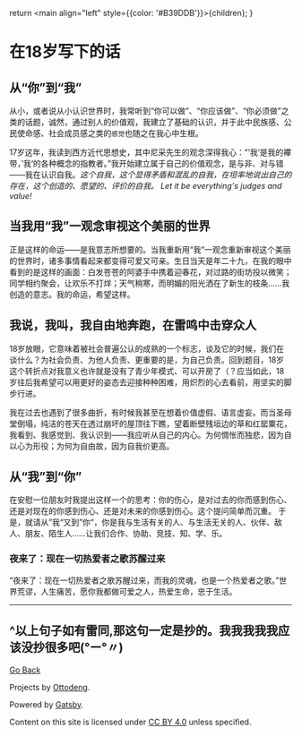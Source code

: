   return <main align="left" style={{color: '#B39DDB'}}>{children}</main>;
}


<title>诗酒年华、翠竹烟霞</title>

# 在18岁写下的话

## 从“你”到“我”
从小，或者说从小认识世界时，我常听到“你可以做”、“你应该做”、“你必须做”之类的话题，诚然，通过别人的价值观，我建立了基础的认识，并于此中民族感、公民使命感、社会成员感之类的`感觉`也随之在我心中生根。

17岁这年，我读到西方近代思想史，其中尼采先生的观念深得我心：“’我‘是我的襻带，’我‘的各种概念的指教者。”我开始建立属于自己的价值观念，是与非、对与错——我在认识自我。*这个自我，这个显得矛盾和混乱的自我，在坦率地说出自己的存在，这个创造的、愿望的、评价的自我。 Let it be everything's judges and value!*


## 当我用“我”一观念审视这个美丽的世界
正是这样的命运——是我意志所想要的。当我重新用“我”一观念重新审视这个美丽的世界时，诸多事情看起来都变得可爱又可亲。生日当天是年二十九，在我的眼中看到的是这样的画面：白发苍苍的阿婆手中携着迎春花，对过路的街坊投以微笑；同学相约聚会，让欢乐不打烊；天气稍寒，而明媚的阳光洒在了新生的枝条……我创造的意志。我的命运，希望这样。

## 我说，我叫，我自由地奔跑，在雷鸣中击穿众人
18岁放眼，它意味着被社会普遍公认的成熟的一个标志，谈及它的时候，我们在谈什么？为社会负责、为他人负责、更重要的是，为自己负责。回到题目，18岁这个转折点对我意义也许就是没有了青少年模式、可以开房了（？应当如此，18岁往后我希望可以用更好的姿态去迎接种种困难，用炽烈的心去看前，用坚实的脚步行进。


我在过去也遇到了很多曲折，有时候我甚至在想着价值虚假、语言虚妄。而当圣母堂倒塌，纯洁的苍天在透过崩坏的屋顶往下瞧，望着断壁残垣边的草和红罂粟花，我看到、我感觉到、我认识到——我应听从自己的内心。为何惆怅而独悲，因为自以心为形役；为何为自由故，因为自我价更高。


## 从“我”到“你”
在安慰一位朋友时我提出这样一个的思考：你的伤心，是对过去的你而感到伤心、还是对现在的你感到伤心、还是对未来的你感到伤心。这个提问简单而沉重。
于是，就请从”我“又到”你“，你是我与生活有关的人、与生活无关的人、伙伴、敌人、朋友、陌生人……让我们合作、协助、竞技、知、学、乐。

### 夜来了：现在一切热爱者之歌苏醒过来
“夜来了：现在一切热爱者之歌苏醒过来，而我的灵魂，也是一个热爱者之歌。”世界荒谬，人生痛苦，愿你我都做可爱之人，热爱生命，忠于生活。

------
^以上句子如有雷同,那这句一定是抄的。我我我我我应该没抄很多吧(°ー°〃)
------

[Go Back](../)

Projects by [Ottodeng](https://ottoqwq.me).

Powered by [Gatsby](https://www.gatsbyjs.com).

Content on this site is licensed under [CC BY 4.0](https://creativecommons.org/licenses/by/4.0/)  unless specified.
